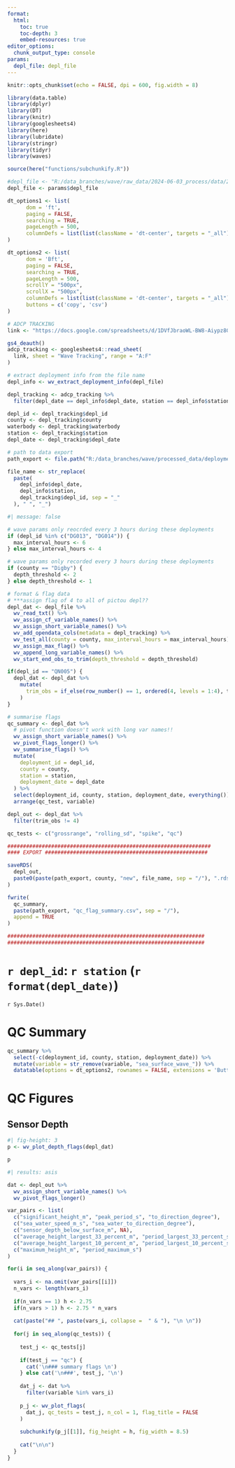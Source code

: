 ```yaml
---
format: 
  html:
    toc: true
    toc-depth: 3
    embed-resources: true
editor_options: 
  chunk_output_type: console
params:
  depl_file: depl_file
---
```


```r
knitr::opts_chunk$set(echo = FALSE, dpi = 600, fig.width = 8)

library(data.table)
library(dplyr)
library(DT)
library(knitr)
library(googlesheets4)
library(here)
library(lubridate)
library(stringr)
library(tidyr)
library(waves)

source(here("functions/subchunkify.R"))

#depl_file <- "R:/data_branches/wave/raw_data/2024-06-03_process/data/2010.10.29 - Jordan Bay - Waves.txt"
depl_file <- params$depl_file

dt_options1 <- list(
      dom = 'ft',
      paging = FALSE,
      searching = TRUE,
      pageLength = 500,
      columnDefs = list(list(className = 'dt-center', targets = "_all"))
)

dt_options2 <- list(
      dom = 'Bft',
      paging = FALSE,
      searching = TRUE,
      pageLength = 500,
      scrollY = "500px",
      scrollX = "500px",
      columnDefs = list(list(className = 'dt-center', targets = "_all")),
      buttons = c('copy', 'csv')
)

# ADCP TRACKING
link <- "https://docs.google.com/spreadsheets/d/1DVfJbraoWL-BW8-Aiypz8GZh1sDS6-HtYCSrnOSW07U/edit#gid=0"

gs4_deauth()
adcp_tracking <- googlesheets4::read_sheet(
  link, sheet = "Wave Tracking", range = "A:F"
) 

# extract deployment info from the file name
depl_info <- wv_extract_deployment_info(depl_file)

depl_tracking <- adcp_tracking %>%
  filter(depl_date == depl_info$depl_date, station == depl_info$station)

depl_id <- depl_tracking$depl_id
county <- depl_tracking$county
waterbody <- depl_tracking$waterbody
station <- depl_tracking$station
depl_date <- depl_tracking$depl_date

# path to data export
path_export <- file.path("R:/data_branches/wave/processed_data/deployment_data")

file_name <- str_replace(
  paste(
    depl_info$depl_date, 
    depl_info$station, 
    depl_tracking$depl_id, sep = "_"
  ), " ", "_")
```

```r
#| message: false

# wave params only reocrded every 3 hours during these deployments
if (depl_id %in% c("DG013", "DG014")) {
  max_interval_hours <- 6
} else max_interval_hours <- 4

# wave params only recorded every 3 hours during these deployments
if (county == "Digby") {
  depth_threshold <- 2
} else depth_threshold <- 1

# format & flag data
# ***assign flag of 4 to all of pictou depl??
depl_dat <- depl_file %>%
  wv_read_txt() %>%
  wv_assign_cf_variable_names() %>%
  wv_assign_short_variable_names() %>% 
  wv_add_opendata_cols(metadata = depl_tracking) %>% 
  wv_test_all(county = county, max_interval_hours = max_interval_hours) %>%
  wv_assign_max_flag() %>% 
  wv_append_long_variable_names() %>% 
  wv_start_end_obs_to_trim(depth_threshold = depth_threshold) 

if(depl_id == "QN005") {
  depl_dat <- depl_dat %>% 
    mutate(
      trim_obs = if_else(row_number() == 1, ordered(4, levels = 1:4), trim_obs)
    )
}

# summarise flags
qc_summary <- depl_dat %>% 
  # pivot function doesn't work with long var names!!
  wv_assign_short_variable_names() %>% 
  wv_pivot_flags_longer() %>% 
  wv_summarise_flags() %>% 
  mutate(
    deployment_id = depl_id,
    county = county, 
    station = station, 
    deployment_date = depl_date
  ) %>% 
  select(deployment_id, county, station, deployment_date, everything()) %>% 
  arrange(qc_test, variable)

depl_out <- depl_dat %>% 
  filter(trim_obs != 4)

qc_tests <- c("grossrange", "rolling_sd", "spike", "qc")

#################################################################
#### EXPORT ####################################################

saveRDS(
  depl_out, 
  paste0(paste(path_export, county, "new", file_name, sep = "/"), ".rds")
)

fwrite(
  qc_summary,
  paste(path_export, "qc_flag_summary.csv", sep = "/"),
  append = TRUE
)

###############################################################
###############################################################

```

# `r depl_id`: `r station` (`r format(depl_date)`)

`r Sys.Date()`

# QC Summary

```r
qc_summary %>% 
  select(-c(deployment_id, county, station, deployment_date)) %>% 
  mutate(variable = str_remove(variable, "sea_surface_wave_")) %>% 
  datatable(options = dt_options2, rownames = FALSE, extensions = 'Buttons')
```

# QC Figures

## Sensor Depth

```r
#| fig-height: 3
p <- wv_plot_depth_flags(depl_dat)

p
```

```r
#| results: asis

dat <- depl_out %>% 
  wv_assign_short_variable_names() %>% 
  wv_pivot_flags_longer()

var_pairs <- list(
  c("significant_height_m", "peak_period_s", "to_direction_degree"),
  c("sea_water_speed_m_s", "sea_water_to_direction_degree"),
  c("sensor_depth_below_surface_m", NA),
  c("average_height_largest_33_percent_m", "period_largest_33_percent_s"),
  c("average_height_largest_10_percent_m", "period_largest_10_percent_s"),
  c("maximum_height_m", "period_maximum_s")
)

for(i in seq_along(var_pairs)) {
  
  vars_i <- na.omit(var_pairs[[i]])
  n_vars <- length(vars_i)
  
  if(n_vars == 1) h <- 2.75
  if(n_vars > 1) h <- 2.75 * n_vars
  
  cat(paste("## ", paste(vars_i, collapse =  " & "), "\n \n"))
  
  for(j in seq_along(qc_tests)) {
    
    test_j <- qc_tests[j]
    
    if(test_j == "qc") {
      cat('\n### summary flags \n')
    } else cat('\n###', test_j, '\n')
    
    dat_j <- dat %>% 
      filter(variable %in% vars_i) 
    
    p_j <- wv_plot_flags(
      dat_j, qc_tests = test_j, n_col = 1, flag_title = FALSE
    )
    
    subchunkify(p_j[[1]], fig_height = h, fig_width = 8.5)
    
    cat("\n\n")
  }
}


```


